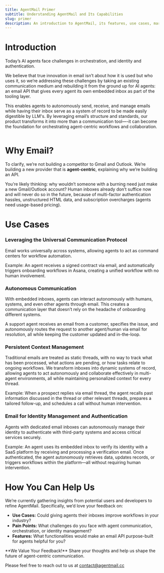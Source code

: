 ```yaml
---
title: AgentMail Primer
subtitle: Understanding AgentMail and Its Capabilities
slug: primer
description: An introduction to AgentMail, its features, use cases, market potential, and the team behind it.
---
```


# Introduction

Today’s AI agents face challenges in orchestration, and identity and authentication.

We believe that true innovation in email isn’t about how it is used but who uses it, so we’re addressing these challenges by taking an existing communication medium and rebuilding it from the ground up for AI agents: an email API that gives every agent its own embedded inbox as part of the tooling layer.

This enables agents to autonomously send, receive, and manage emails while having their inbox serve as a system of record to be made easily digestible by LLM's. By leveraging email’s structure and standards, our product transforms it into more than a communication tool—-it can become the foundation for orchestrating agent-centric workflows and collaboration.

<Frame caption="AgentMail sits in the tooling layer">
  <img src="./tooling.png" alt="" />
</Frame>

# Why Email?

To clarify, we’re not building a competitor to Gmail and Outlook. We’re building a new provider that is **agent-centric**, explaining why we’re building an API.

You’re likely thinking: why wouldn’t someone with a burning need just make a new Gmail/Outlook account? Human inboxes already don’t suffice now and will never do so in the future, because of multi-factor authentication hassles, unstructured HTML data, and subscription overcharges (agents need usage-based pricing).

# Use Cases

### <Icon icon="envelope" size="4" /> Leveraging the Universal Communication Protocol

Email works universally across systems, allowing agents to act as command centers for workflow automation.

<Note>
  Example: An agent receives a signed contract via email, and automatically
  triggers onboarding workflows in Asana, creating a unified workflow with no
  human involvement.
</Note>

### <Icon icon="walkie-talkie" size="4" /> Autonomous Communication

With embedded inboxes, agents can interact autonomously with humans, systems, and even other agents through email. This creates a communication layer that doesn’t rely on the headache of onboarding different systems.

<Note>
  A support agent receives an email from a customer, specifies the issue, and
  autonomously routes the request to another agent/human via email for
  resolution, all while keeping the customer updated and in-the-loop.
</Note>

### <Icon icon="book" size = "4" /> Persistent Context Management

Traditional emails are treated as static threads, with no way to track what has been processed, what actions are pending, or how tasks relate to ongoing workflows. We transform inboxes into dynamic systems of record, allowing agents to act autonomously and collaborate effectively in multi-agent environments, all while maintaining personalized context for every thread.

<Note>
  Example: When a prospect replies via email thread, the agent recalls past
  information discussed in the thread or other relevant threads, prepares a
  tailored follow-up, and schedules a call without human intervention.
</Note>

### <Icon icon="people-group" size = "4"/> Email for Identity Management and Authentication

Agents with dedicated email inboxes can autonomously manage their identity to authenticate with third-party systems and access critical services securely.

<Note>
  Example: An agent uses its embedded inbox to verify its identity with a SaaS
  platform by receiving and processing a verification email. Once authenticated,
  the agent autonomously retrieves data, updates records, or triggers workflows
  within the platform—all without requiring human intervention.
</Note>

<Frame caption="AgentMail turns unstructured to structured for easier agent digestion, serving as a default system of record and can eventually be used for authentication and orchestration">
  <img src="./orchestration.png" alt="" />
</Frame>

# How You Can Help Us

We’re currently gathering insights from potential users and developers to refine AgentMail. Specifically, we’d love your feedback on:

- **Use Cases:** Could giving agents their inboxes improve workflows in your industry?
- **Pain Points:** What challenges do you face with agent communication, orchestration, or identity management?
- **Features:** What functionalities would make an email API purpose-built for agents helpful for you?

<Callout type="info">
  **We Value Your Feedback!** Share your thoughts and help us shape the future
  of agent-centric communication.
</Callout>

Please feel free to reach out to us at [contact@agentmail.cc](mailto:contact@agentmail.cc)
